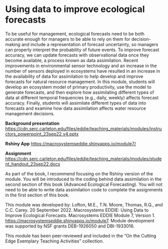 # Using data to improve ecological forecasts

To be useful for management, ecological forecasts need to be both accurate enough for managers to be able to rely on them for decision-making and include a representation of forecast uncertainty, so managers can properly interpret the probability of future events. To improve forecast accuracy, we can update forecasts with observational data once they become available, a process known as data assimilation. Recent improvements in environmental sensor technology and an increase in the number of sensors deployed in ecosystems have resulted in an increase in the availability of data for assimilation to help develop and improve forecasts for natural resource management. In this module, students will develop an ecosystem model of primary productivity, use the model to generate forecasts, and then explore how assimilating different types of data at different temporal frequencies (e.g., daily, weekly) affects forecast accuracy. Finally, students will assimilate different types of data into forecasts and examine how data assimilation affects water resource management decisions.

**Background presentation** 
<https://cdn.serc.carleton.edu/files/eddie/teaching_materials/modules/instructors_powerpoint_23sep22.v4.pptx>

**Rshiny App**
<https://macrosystemseddie.shinyapps.io/module7/>

**Assignment**
<https://cdn.serc.carleton.edu/files/eddie/teaching_materials/modules/student_handout_23sep22.docx>

As part of the book, I recommend focusing on the Rshiny version of the module. You will be introduced to the coding behind data assimilation in the second section of this book (Advanced Ecological Forecasting). You will not need to be able to write data assimilation code to complete the assignments in the first section of this book.

This module was developed by: Lofton, M.E., T.N. Moore, Thomas, R.Q., and C.C. Carey. 20 September 2022. Macrosystems EDDIE: Using Data to Improve Ecological Forecasts. Macrosystems EDDIE Module 7, Version 1. <https://macrosystemseddie.shinyapps.io/module7>. Module development was supported by NSF grants DEB-1926050 and DBI-1933016.

This module has been peer-reviewed and included in the "On the Cutting Edge Exemplary Teaching Activities" collection.
